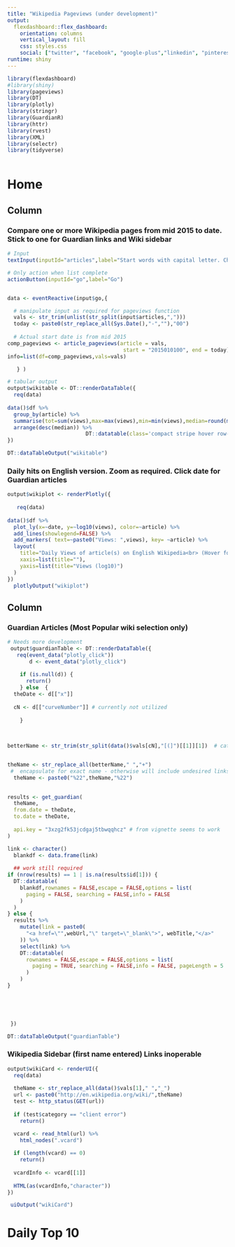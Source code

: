 ```yaml
---
title: "Wikipedia Pageviews (under development)"
output: 
  flexdashboard::flex_dashboard:
    orientation: columns
    vertical_layout: fill
    css: styles.css
    social: ["twitter", "facebook", "google-plus","linkedin", "pinterest"]
runtime: shiny    
---
```


```r

library(flexdashboard)
#library(shiny)
library(pageviews)
library(DT)
library(plotly)
library(stringr)
library(GuardianR)
library(httr)
library(rvest)
library(XML)
library(selectr)
library(tidyverse)



```


Home
===================================== 


Column {data-width=650}
-----------------------------------------------------------------------

### Compare one or more Wikipedia pages from mid 2015 to date. Stick to one for Guardian links and Wiki sidebar

```r

# Input
textInput(inputId="articles",label="Start words with capital letter. Check wiki page for exact input, if required",placeholder = "e.g. George Michael,Glenn Frey")

# Only action when list complete
actionButton(inputId="go",label="Go")


data <- eventReactive(input$go,{

  # manipulate input as required for pageviews function
  vals <- str_trim(unlist(str_split(input$articles,",")))
  today <- paste0(str_replace_all(Sys.Date(),"-",""),"00")
 
  # Actual start date is from mid 2015
comp_pageviews <- article_pageviews(article = vals,
                                     start = "2015010100", end = today)
info=list(df=comp_pageviews,vals=vals)

   } )

```



```r

# tabular output
output$wikitable <- DT::renderDataTable({
  req(data)
 
data()$df %>%
  group_by(article) %>%
  summarise(tot=sum(views),max=max(views),min=min(views),median=round(median(views),0),toppc=round(100*max/tot),maxdate=as.Date(date[which(views==max(views))]))%>%
  arrange(desc(median)) %>%
                         DT::datatable(class='compact stripe hover row-border order-column',rownames=FALSE,options= list(paging = FALSE, searching = FALSE,info=FALSE))
})

DT::dataTableOutput("wikitable")

```

### Daily hits on English version. Zoom as required. Click date for Guardian articles

```r
output$wikiplot <- renderPlotly({
  
   req(data)
  
data()$df %>% 
  plot_ly(x=~date, y=~log10(views), color=~article) %>% 
  add_lines(showlegend=FALSE) %>% 
  add_markers( text=~paste0("Views: ",views), key= ~article) %>% 
  layout(
    title="Daily Views of article(s) on English Wikipedia<br> (Hover for details)",
    xaxis=list(title=""),
    yaxis=list(title="Views (log10)")
  ) 
})
  plotlyOutput("wikiplot")

```


Column {data-width=350}
-----------------------------------------------------------------------

### Guardian Articles (Most Popular wiki selection only)

```r

# Needs more development
 output$guardianTable <- DT::renderDataTable({
   req(event_data("plotly_click"))
       d <- event_data("plotly_click")
     
    if (is.null(d)) {
      return()
    } else  {
  theDate <- d[["x"]]
 
  cN <- d[["curveNumber"]] # currently not utilized
  
    }
   

 
betterName <- str_trim(str_split(data()$vals[cN],"[(]")[[1]][1])  # caters for those wher has say more than 1


theName <- str_replace_all(betterName," ","+")
 #  encapsulate for exact name - otherwise will include undesired links
  theName <- paste0("%22",theName,"%22")
 

results <- get_guardian(
  theName,
  from.date = theDate,
  to.date = theDate,
  
  api.key = "3xzg2fk53jcdgaj5tbwqqhcz" # from vignette seems to work
)

link <- character()
  blankdf <- data.frame(link)
  
  ## work still required
if (nrow(results) == 1 | is.na(results$id[1])) {
  DT::datatable(
    blankdf,rownames = FALSE,escape = FALSE,options = list(
      paging = FALSE, searching = FALSE,info = FALSE
    )
  )
} else {
  results %>%
    mutate(link = paste0(
      "<a href=\"",webUrl,"\" target=\"_blank\">", webTitle,"</a>"
    )) %>%
    select(link) %>%
    DT::datatable(
      rownames = FALSE,escape = FALSE,options = list(
        paging = TRUE, searching = FALSE,info = FALSE, pageLength = 5
      )
    )
}



  
   
 })

DT::dataTableOutput("guardianTable")
```


### Wikipedia Sidebar (first name entered) Links inoperable

```r


output$wikiCard <- renderUI({
  req(data)
  
  theName <- str_replace_all(data()$vals[1]," ","_")
  url <- paste0("http://en.wikipedia.org/wiki/",theName)
  test <- http_status(GET(url))
  
  if (test$category == "client error")
    return()

  vcard <- read_html(url) %>%
    html_nodes(".vcard")
  
  if (length(vcard) == 0)
    return()
  
  vcardInfo <- vcard[[1]]
  
  HTML(as(vcardInfo,"character"))
})

 uiOutput("wikiCard")

```


Daily Top 10
=====================================